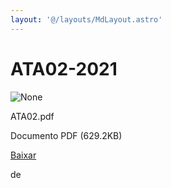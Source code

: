 ```yaml
---
layout: '@/layouts/MdLayout.astro'
---
```






ATA02-2021
==========










<Image src="https://arapiraca.ufal.br/graduacao/ciencia-da-computacao/documentos/atas-do-colegiado-e-nde/nde/ata02.pdf/%2b%2bplone%2b%2bufalprofile/imgs/file-icon.png" alt="None" inferSize />


 ATA02.pdf  

 Documento PDF
 (629.2KB)
 

[Baixar](%40%40download/file/ATA02.pdf)























 de 












